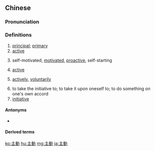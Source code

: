 {{also|主动}}
==Chinese==
{{zh-forms|s=主动}}

===Pronunciation===
{{zh-pron
|m=zhǔdòng
|c=zyu2 dung6
|h=pfs=chú-thung
|mn=qz:chú-tǒng/tw,xm,zz:chú-tōng
|ma=Zh-zhudòng.ogg
|cat=a,adv,v,n
}}

===Definitions===
{{zh-adj}}

# [[principal]]; [[primary]]
# [[active]]
#: {{zh-x|你 要 變 被動 為 主動，掌握 主控權。|You must change passive into '''active''', and take the initiative.}}
# self-motivated, [[motivated]], [[proactive]], self-starting
#: {{zh-x|他 是 一個 非常 主動 的 人。|He is a highly '''self-motivated''' person.}}
# {{lb|zh|gay sex}} [[active]]
# [[actively]], [[voluntarily]]
#: {{zh-x|你 應該 主動 去 跟 他 解釋 清楚。|You should '''actively''' go and explain things clearly to him.}}
# to take the initiative to; to take it upon oneself to; to do something on one's own accord
# [[initiative]]
#: {{zh-x|採取 主動|to take the '''initiative'''}}

====Antonyms====
* {{zh-l|被動|passive}}

====Derived terms====
{{zh-der|主動權:zhǔdòng quán:initiative}}

{{zh-cat|Elementary}}

[[ko:主動]]
[[hu:主動]]
[[mg:主動]]
[[ja:主動]]